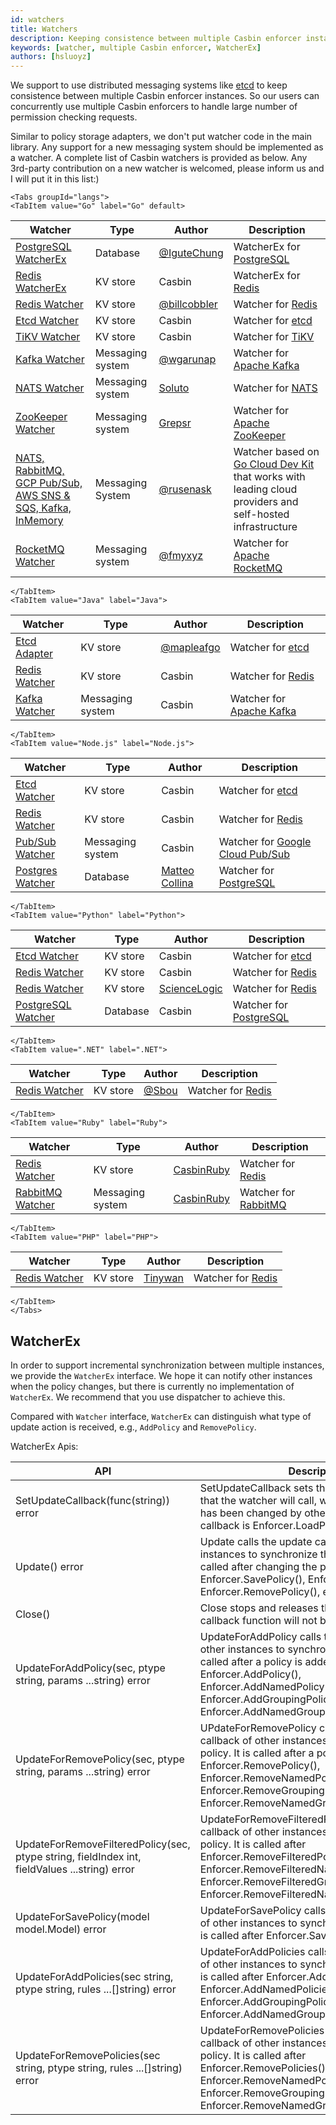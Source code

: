 ```yaml
---
id: watchers
title: Watchers
description: Keeping consistence between multiple Casbin enforcer instances
keywords: [watcher, multiple Casbin enforcer, WatcherEx]
authors: [hsluoyz]
---
```




We support to use distributed messaging systems like [etcd](https://github.com/coreos/etcd) to keep consistence between multiple Casbin enforcer instances. So our users can concurrently use multiple Casbin enforcers to handle large number of permission checking requests.

Similar to policy storage adapters, we don't put watcher code in the main library. Any support for a new messaging system should be implemented as a watcher. A complete list of Casbin watchers is provided as below. Any 3rd-party contribution on a new watcher is welcomed, please inform us and I will put it in this list:)

```mdx-code-block
<Tabs groupId="langs">
<TabItem value="Go" label="Go" default>
```

Watcher | Type | Author | Description
----|------|----|----
[PostgreSQL WatcherEx](https://github.com/IguteChung/casbin-psql-watcher) | Database | [@IguteChung](https://github.com/IguteChung) | WatcherEx for [PostgreSQL](https://www.postgresql.org/)
[Redis WatcherEx](https://github.com/casbin/redis-watcher) | KV store | Casbin | WatcherEx for [Redis](http://redis.io/)
[Redis Watcher](https://github.com/billcobbler/casbin-redis-watcher) | KV store | [@billcobbler](https://github.com/billcobbler) | Watcher for [Redis](http://redis.io/)
[Etcd Watcher](https://github.com/casbin/etcd-watcher) | KV store | Casbin | Watcher for [etcd](https://github.com/coreos/etcd)
[TiKV Watcher](https://github.com/casbin/tikv-watcher) | KV store | Casbin | Watcher for [TiKV](https://github.com/tikv/tikv)
[Kafka Watcher](https://github.com/wgarunap/casbin-kafka-watcher) | Messaging system | [@wgarunap](https://github.com/wgarunap) | Watcher for [Apache Kafka](https://kafka.apache.org/)
[NATS Watcher](https://github.com/Soluto/casbin-nats-watcher) | Messaging system | [Soluto](https://github.com/Soluto) | Watcher for [NATS](https://nats.io/)
[ZooKeeper Watcher](https://github.com/grepsr/casbin-zk-watcher) | Messaging system | [Grepsr](https://github.com/grepsr) | Watcher for [Apache ZooKeeper](https://zookeeper.apache.org/)
[NATS, RabbitMQ, GCP Pub/Sub, AWS SNS & SQS, Kafka, InMemory](https://github.com/rusenask/casbin-go-cloud-watcher) | Messaging System | [@rusenask](https://github.com/rusenask/) | Watcher based on [Go Cloud Dev Kit](https://gocloud.dev/) that works with leading cloud providers and self-hosted infrastructure |
[RocketMQ Watcher](https://github.com/fmyxyz/casbin-rocketmq-watcher) | Messaging system | [@fmyxyz](https://github.com/fmyxyz) | Watcher for [Apache RocketMQ](https://rocketmq.apache.org/)

```mdx-code-block
</TabItem>
<TabItem value="Java" label="Java">
```

Watcher | Type | Author | Description
----|------|----|----
[Etcd Adapter](https://github.com/mapleafgo/jcasbin-extra) | KV store | [@mapleafgo](https://github.com/mapleafgo) | Watcher for [etcd](https://github.com/coreos/etcd)
[Redis Watcher](https://github.com/jcasbin/redis-watcher) | KV store | Casbin | Watcher for [Redis](http://redis.io/)
[Kafka Watcher](https://github.com/jcasbin/kafka-watcher) | Messaging system | Casbin | Watcher for [Apache Kafka](https://kafka.apache.org/)

```mdx-code-block
</TabItem>
<TabItem value="Node.js" label="Node.js">
```

Watcher | Type | Author | Description
----|------|----|----
[Etcd Watcher](https://github.com/node-casbin/etcd-watcher) | KV store | Casbin | Watcher for [etcd](https://github.com/coreos/etcd)
[Redis Watcher](https://github.com/node-casbin/redis-watcher) | KV store | Casbin | Watcher for [Redis](http://redis.io/)
[Pub/Sub Watcher](https://github.com/node-casbin/pubsub-watcher) | Messaging system | Casbin | Watcher for [Google Cloud Pub/Sub](https://cloud.google.com/pubsub/docs)
[Postgres Watcher](https://github.com/mcollina/casbin-pg-watcher) | Database | [Matteo Collina](https://github.com/mcollina/) | Watcher for [PostgreSQL](https://www.postgresql.org/)

```mdx-code-block
</TabItem>
<TabItem value="Python" label="Python">
```

Watcher | Type | Author | Description
----|------|----|----
[Etcd Watcher](https://github.com/pycasbin/etcd-watcher) | KV store | Casbin | Watcher for [etcd](https://github.com/coreos/etcd)
[Redis Watcher](https://github.com/pycasbin/redis-watcher) | KV store | Casbin | Watcher for [Redis](http://redis.io/)
[Redis Watcher](https://github.com/ScienceLogic/flask-casbin-redis-watcher) | KV store | [ScienceLogic](https://github.com/ScienceLogic) | Watcher for [Redis](http://redis.io/)
[PostgreSQL Watcher](https://github.com/pycasbin/postgresql-watcher) | Database | Casbin| Watcher for [PostgreSQL](https://www.postgresql.org/)

```mdx-code-block
</TabItem>
<TabItem value=".NET" label=".NET">
```

Watcher | Type | Author | Description
----|------|----|----
[Redis Watcher](https://github.com/Sbou/Casbin.NET-Redis-Watcher) | KV store | [@Sbou](https://github.com/Sbou) | Watcher for [Redis](http://redis.io/)

```mdx-code-block
</TabItem>
<TabItem value="Ruby" label="Ruby">
```

Watcher | Type | Author | Description
----|------|----|----
[Redis Watcher](https://github.com/CasbinRuby/casbin-ruby-redis-watcher) | KV store | [CasbinRuby](https://github.com/CasbinRuby) | Watcher for [Redis](http://redis.io/)
[RabbitMQ Watcher](https://github.com/CasbinRuby/casbin-ruby-rabbitmq-watcher) | Messaging system | [CasbinRuby](https://github.com/CasbinRuby) | Watcher for [RabbitMQ](https://www.rabbitmq.com/)

```mdx-code-block
</TabItem>
<TabItem value="PHP" label="PHP">
```

Watcher | Type | Author | Description
----|------|----|----
[Redis Watcher](https://github.com/Tinywan/casbin) | KV store | [Tinywan](https://github.com/Tinywan) | Watcher for [Redis](http://redis.io/)

```mdx-code-block
</TabItem>
</Tabs>
```

## WatcherEx

In order to support incremental synchronization between multiple instances, we provide the `WatcherEx` interface. We hope it can notify other instances when the policy changes, but there is currently no implementation of `WatcherEx`. We recommend that you use dispatcher to achieve this. 

Compared with `Watcher` interface, `WatcherEx` can distinguish what type of update action is received, e.g., `AddPolicy` and `RemovePolicy`. 

WatcherEx Apis:

API | Description
----|------
| SetUpdateCallback(func(string)) error | SetUpdateCallback sets the callback function that the watcher will call, when the policy in DB has been changed by other instances. A classic callback is Enforcer.LoadPolicy(). |
| Update() error | Update calls the update callback of other instances to synchronize their policy. It is usually called after changing the policy in DB, like Enforcer.SavePolicy(), Enforcer.AddPolicy(), Enforcer.RemovePolicy(), etc. |
| Close() | Close stops and releases the watcher, the callback function will not be called any more. |
| UpdateForAddPolicy(sec, ptype string, params ...string) error | UpdateForAddPolicy calls the update callback of other instances to synchronize their policy. It is called after a policy is added via Enforcer.AddPolicy(), Enforcer.AddNamedPolicy(), Enforcer.AddGroupingPolicy() and Enforcer.AddNamedGroupingPolicy(). |
| UpdateForRemovePolicy(sec, ptype string, params ...string) error | UPdateForRemovePolicy calls the update callback of other instances to synchronize their policy. It is called after a policy is removed by Enforcer.RemovePolicy(), Enforcer.RemoveNamedPolicy(), Enforcer.RemoveGroupingPolicy() and Enforcer.RemoveNamedGroupingPolicy(). |
| UpdateForRemoveFilteredPolicy(sec, ptype string, fieldIndex int, fieldValues ...string) error | UpdateForRemoveFilteredPolicy calls the update callback of other instances to synchronize their policy. It is called after Enforcer.RemoveFilteredPolicy(), Enforcer.RemoveFilteredNamedPolicy(), Enforcer.RemoveFilteredGroupingPolicy() and Enforcer.RemoveFilteredNamedGroupingPolicy(). |
| UpdateForSavePolicy(model model.Model) error | UpdateForSavePolicy calls the update callback of other instances to synchronize their policy. It is called after Enforcer.SavePolicy() |
| UpdateForAddPolicies(sec string, ptype string, rules ...[]string) error | UpdateForAddPolicies calls the update callback of other instances to synchronize their policy. It is called after Enforcer.AddPolicies(), Enforcer.AddNamedPolicies(), Enforcer.AddGroupingPolicies() and Enforcer.AddNamedGroupingPolicies(). |
| UpdateForRemovePolicies(sec string, ptype string, rules ...[]string) error | UpdateForRemovePolicies calls the update callback of other instances to synchronize their policy. It is called after  Enforcer.RemovePolicies(), Enforcer.RemoveNamedPolicies(), Enforcer.RemoveGroupingPolicies() and Enforcer.RemoveNamedGroupingPolicies(). |

